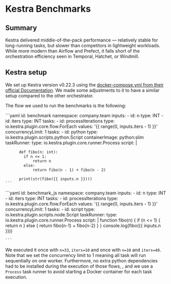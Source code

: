 

# Kestra Benchmarks

<DocCard
	title="Benchmark conclusions"
	description="Conclusions for each benchmark run for all engines in all languages and settings"
	href="/docs/misc/benchmarks/competitors/results/conclusion/"
/>

## Summary

Kestra delivered middle-of-the-pack performance — relatively stable for long-running tasks, but slower than competitors in lightweight workloads. While more modern than Airflow and Prefect, it falls short of the orchestration efficiency seen in Temporal, Hatchet, or Windmill.

## Kestra setup

We set up Kestra version v0.22.3 using the [docker-compose.yml from their official Documentation](https://kestra.io/docs/installation/docker-compose). We made some adjustments to it to have a similar setup compared to the other orchestrator.

The flow we used to run the benchmarks is the following:

<Tabs>
  <TabItem value="python" label="Python">
    ```yaml
id: benchmark
namespace: company.team
inputs:
 - id: n
   type: INT
 - id: iters
   type: INT
tasks:
  - id: processIterations
    type: io.kestra.plugin.core.flow.ForEach
    values: '{{ range(0, inputs.iters - 1) }}'
    concurrencyLimit: 1
    tasks:
      - id: python
        type: io.kestra.plugin.scripts.python.Script
        containerImage: python:slim
        taskRunner:
          type: io.kestra.plugin.core.runner.Process
        script: |

          def fibo(n: int):
            if n <= 1:
                return n
            else:
                return fibo(n - 1) + fibo(n - 2)

          print(str(fibo({{ inputs.n }})))
    ```
  </TabItem>
  <TabItem value="js" label="JavaScript">
    ```yaml
id: benchmark_js
namespace: company.team
inputs:
 - id: n
   type: INT
 - id: iters
   type: INT
tasks:
  - id: processIterations
    type: io.kestra.plugin.core.flow.ForEach
    values: '{{ range(0, inputs.iters - 1) }}'
    concurrencyLimit: 1
    tasks:
      - id: script
        type: io.kestra.plugin.scripts.node.Script
        taskRunner:
          type: io.kestra.plugin.core.runner.Process
        script: |
            function fibo(n) {
              if (n <= 1) {
                return n
              } else {
                return fibo(n-1) + fibo(n-2)
              }
            }
            console.log(fibo({{ inputs.n }}))

    ```
  </TabItem>
</Tabs>

We executed it once with `n=33`, `iters=10` and once with `n=10` and `iters=40`. Note that we set the concurrency limit to 1 meaning all task will run sequentially on one worker. Furthermore, no extra python dependencies had to be installed during the execution of those flows, , and we use a `Process` task runner to avoid starting a Docker container for each task execution.

<EngineBenchmarks engine="kestra" />

